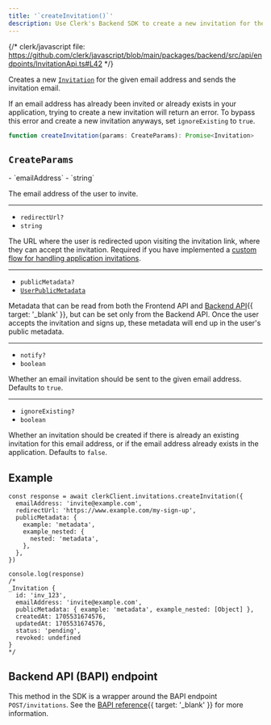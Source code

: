 ```yaml
---
title: '`createInvitation()`'
description: Use Clerk's Backend SDK to create a new invitation for the given email address, and send the invitation email.
---
```


{/* clerk/javascript file: https://github.com/clerk/javascript/blob/main/packages/backend/src/api/endpoints/InvitationApi.ts#L42 */}

Creates a new [`Invitation`](/docs/references/backend/types/backend-invitation) for the given email address and sends the invitation email.

If an email address has already been invited or already exists in your application, trying to create a new invitation will return an error. To bypass this error and create a new invitation anyways, set `ignoreExisting` to `true`.

```ts
function createInvitation(params: CreateParams): Promise<Invitation>
```

## `CreateParams`

<Properties>
  - `emailAddress`
  - `string`

  The email address of the user to invite.

  ---

  - `redirectUrl?`
  - `string`

  The URL where the user is redirected upon visiting the invitation link, where they can accept the invitation. Required if you have implemented a [custom flow for handling application invitations](/docs/custom-flows/invitations).

  ---

  - `publicMetadata?`
  - [`UserPublicMetadata`](/docs/references/javascript/types/metadata#user-public-metadata)

  Metadata that can be read from both the Frontend API and [Backend API](/docs/reference/backend-api){{ target: '_blank' }}, but can be set only from the Backend API. Once the user accepts the invitation and signs up, these metadata will end up in the user's public metadata.

  ---

  - `notify?`
  - `boolean`

  Whether an email invitation should be sent to the given email address. Defaults to `true`.

  ---

  - `ignoreExisting?`
  - `boolean`

  Whether an invitation should be created if there is already an existing invitation for this email address, or if the email address already exists in the application. Defaults to `false`.
</Properties>

## Example

```tsx
const response = await clerkClient.invitations.createInvitation({
  emailAddress: 'invite@example.com',
  redirectUrl: 'https://www.example.com/my-sign-up',
  publicMetadata: {
    example: 'metadata',
    example_nested: {
      nested: 'metadata',
    },
  },
})

console.log(response)
/*
_Invitation {
  id: 'inv_123',
  emailAddress: 'invite@example.com',
  publicMetadata: { example: 'metadata', example_nested: [Object] },
  createdAt: 1705531674576,
  updatedAt: 1705531674576,
  status: 'pending',
  revoked: undefined
}
*/
```

## Backend API (BAPI) endpoint

This method in the SDK is a wrapper around the BAPI endpoint `POST/invitations`. See the [BAPI reference](/docs/reference/backend-api/tag/Invitations#operation/CreateInvitation){{ target: '_blank' }} for more information.
